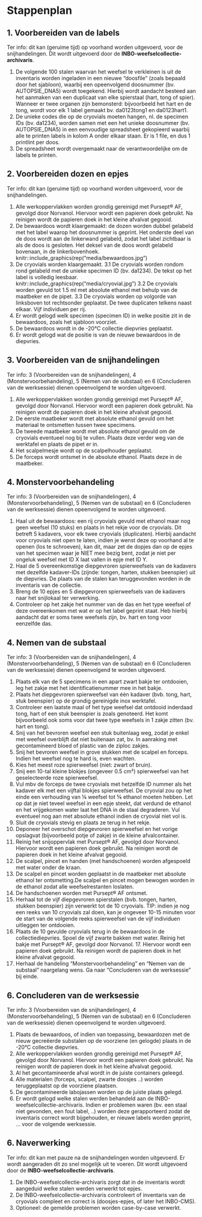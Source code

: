 # Stappenplan

## 1. Voorbereiden van de labels

Ter info: dit kan (geruime tijd) op voorhand worden uitgevoerd, voor de snijhandelingen.
Dit wordt uitgevoerd door de **INBO-weefselcollectie-archivaris**.

1.  De volgende 100 stalen waarvan het weefsel te verkleinen is uit de inventaris worden ingeladen in een nieuwe “doosfile” (zoals bepaald door het sjabloon), waarbij een opeenvolgend doosnummer (bv. AUTOPSIE_DNA5) wordt toegekend. Hierbij wordt aandacht besteed aan het aanmaken van een duplicaat van elke spierstaal (hart, tong of spier). Wanneer er twee organen zijn bemonsterd: bijvoorbeeld het hart en de tong, wordt voor elk 1 label gemaakt bv. da0123tong1 en da0123hart1.
2.  De unieke codes die op de cryovials moeten hangen, nl. de specimen IDs (bv. da1234), worden samen met een het unieke doosnummer (bv. AUTOPSIE_DNA5) in een eenvoudige spreadsheet gekopieerd waarbij alle te printen labels in kolom A onder elkaar staan. Er is 1 file, en dus 1 printlint per doos.
3.  De spreadsheet wordt overgemaakt naar de verantwoordelijke om de labels te printen.

## 2. Voorbereiden dozen en epjes

Ter info: dit kan (geruime tijd) op voorhand worden uitgevoerd, voor de snijhandelingen.

1.  Alle werkoppervlakken worden grondig gereinigd met Pursept® AF, gevolgd door Norvanol. Hiervoor wordt een papieren doek gebruikt. Na reinigen wordt de papieren doek in het kleine afvalvat gegooid.
2.  De bewaardoos wordt klaargemaakt: de dozen worden dubbel gelabeld met het label waarop het doosnummer is geprint. Het onderste deel van de doos wordt aan de linkerwand gelabeld, zodat het label zichtbaar is als de doos is gesloten. Het deksel van de doos wordt gelabeld bovenaan, in de linkerbovenhoek. knitr::include_graphics(rep("media/bewaardoos.jpg")
3.  De cryovials worden klaargemaakt. 3.1 De cryovials worden rondom rond gelabeld met de unieke specimen ID (bv. da1234). De tekst op het label is volledig leesbaar. knitr::include_graphics(rep("media/cryovial.jpg") 3.2 De cryovials worden gevuld tot 1.5 ml met absolute ethanol met behulp van de maatbeker en de pipet. 3.3 De cryovials worden op volgorde van linksboven tot rechtsonder geplaatst. De twee duplicaten telkens naast elkaar. Vijf individuen per rij.
4.  Er wordt gelogd welk specimen (specimen ID) in welke positie zit in de bewaardoos, zoals het sjabloon voorziet.
5.  De bewaardoos wordt in de -20°C collectie diepvries geplaatst.
6.  Er wordt gelogd wat de positie is van de nieuwe bewaardoos in de diepvries.

## 3. Voorbereiden van de snijhandelingen

Ter info: 3 (Voorbereiden van de snijhandelingen), 4 (Monstervoorbehandeling), 5 (Nemen van de substaal) en 6 (Concluderen van de werksessie) dienen opeenvolgend te worden uitgevoerd.

1.  Alle werkoppervlakken worden grondig gereinigd met Pursept® AF, gevolgd door Norvanol. Hiervoor wordt een papieren doek gebruikt. Na reinigen wordt de papieren doek in het kleine afvalvat gegooid.
2.  De eerste maatbeker wordt met absolute ethanol gevuld om het materiaal te ontsmetten tussen twee specimens.
3.  De tweede maatbeker wordt met absolute ethanol gevuld om de cryovials eventueel nog bij te vullen. Plaats deze verder weg van de werktafel en plaats de pipet er in.
4.  Het scalpelmesje wordt op de scalpelhouder geplaatst.
5.  De forceps wordt ontsmet in de absolute ethanol. Plaats deze in de maatbeker.

## 4. Monstervoorbehandeling

Ter info: 3 (Voorbereiden van de snijhandelingen), 4 (Monstervoorbehandeling), 5 (Nemen van de substaal) en 6 (Concluderen van de werksessie) dienen opeenvolgend te worden uitgevoerd.

1.  Haal uit de bewaardoos: een rij cryovials gevuld met ethanol maar nog geen weefsel (10 stuks) en plaats in het rekje voor de cryovials. Dit betreft 5 kadavers, voor elk twee cryovials (duplicaten). Hierbij aandacht voor cryovials niet open te laten, indien je wenst deze op voorhand al te openen (los te schroeven), kan dit, maar zet de dopjes dan op de epjes van het specimen waar je NIET mee bezig bent, zodat je niet per ongeluk weefsel met ID X laat vallen in epje met ID Y.
2.  Haal de 5 overeenkomstige diepgevroren spierweefsels van de kadavers met dezelfde kadaver-IDs (zijnde: tongen, harten, stukken beenspier) uit de diepvries. De plaats van de stalen kan teruggevonden worden in de inventaris van de collectie.
3.  Breng de 10 epjes en 5 diepgevroren spierweefsels van de kadavers naar het snijlokaal ter verwerking.
4.  Controleer op het zakje het nummer van de das en het type weefsel of deze overeenkomen met wat er op het label geprint staat. Heb hierbij aandacht dat er soms twee weefsels zijn, bv. hart en tong voor eenzelfde das.

## 4. Nemen van de substaal

Ter info: 3 (Voorbereiden van de snijhandelingen), 4 (Monstervoorbehandeling), 5 (Nemen van de substaal) en 6 (Concluderen van de werksessie) dienen opeenvolgend te worden uitgevoerd.

1.  Plaats elk van de 5 specimens in een apart zwart bakje ter ontdooien, leg het zakje met het identificatienummer mee in het bakje.
2.  Plaats het diepgevroren spierweefsel van één kadaver (bvb. tong, hart, stuk beenspier) op de grondig gereinigde inox werktafel.
3.  Controleer een laatste maal of het type weefsel dat ontdooid inderdaad tong, hart of een stuk beenspier is zoals genoteerd. Het komt bijvoorbeeld ook soms voor dat twee type weefsels in 1 zakje zitten (bv. hart en tong).
4.  Snij van het bevroren weefsel een stuk buitenlaag weg, zodat je enkel met weefsel overblijft dat niet buitenaan zat, bv. In aanraking met gecontamineerd bloed of plastic van de ziploc zakjes.
5.  Snij het bevroren weefsel in grove stukken met de scalpel en forceps. Indien het weefsel nog te hard is, even wachten.
6.  Kies het meest roze spierweefsel (niet: zwart of bruin).
7.  Snij een 10-tal kleine blokjes (ongeveer 0.5 cm²) spierweefsel van het geselecteerde roze spierweefsel.
8.  Vul mbv de forceps de twee cryovials met hetzelfde ID nummer als het kadaver elk met een vijftal blokjes spierweefsel. De cryovial zou op het einde een verhouding van ⅙ weefsel tot ⅚ ethanol moeten hebben. Let op dat je niet teveel weefsel in een epje steekt, dat verdund de ethanol en het vrijgekomen water laat het DNA in de staal degraderen. Vul eventueel nog aan met absolute ethanol indien de cryovial niet vol is.
9.  Sluit de cryovials stevig en plaats ze terug in het rekje.
10. Deponeer het overschot diepgevroren spierweefsel en het vorige opslagvat (bijvoorbeeld potje of zakje) in de kleine afvalcontainer.
11. Reinig het snijoppervlak met Pursept® AF, gevolgd door Norvanol. Hiervoor wordt een papieren doek gebruikt. Na reinigen wordt de papieren doek in het kleine afvalvat gegooid.
12. De scalpel, pincet en handen (met handschoenen) worden afgespoeld met water onder de kraan.
13. De scalpel en pincet worden geplaatst in de maatbeker met absolute ethanol ter ontsmetting.De scalpel en pincet mogen bewogen worden in de ethanol zodat alle weefselrestanten loslaten.
14. De handschoenen worden met Pursept® AF ontsmet.
15. Herhaal tot de vijf diepgevroren spierstalen (bvb. tongen, harten, stukken beenspier) zijn verwerkt tot de 10 cryovials. TIP: indien je nog een reeks van 10 cryovials zal doen, kan je ongeveer 10-15 minuten voor de start van de volgende reeks spierweefsel van de vijf individuen uitleggen ter ontdooien.
16. Plaats de 10 gevulde cryovials terug in de bewaardoos in de collectiediepvries. Spoel de vijf zwarte bakken met water. Reinig het bakje met Pursept® AF, gevolgd door Norvanol. 17. Hiervoor wordt een papieren doek gebruikt. Na reinigen wordt de papieren doek in het kleine afvalvat gegooid.
17. Herhaal de handeling “Monstervoorbehandeling” en “Nemen van de substaal” naargelang wens. Ga naar “Concluderen van de werksessie” bij einde.

## 6. Concluderen van de werksessie

Ter info: 3 (Voorbereiden van de snijhandelingen), 4 (Monstervoorbehandeling), 5 (Nemen van de substaal) en 6 (Concluderen van de werksessie) dienen opeenvolgend te worden uitgevoerd.

1.  Plaats de bewaardoos, of indien van toepassing, bewaardozen met de nieuw gecreëerde substalen op de voorziene (en gelogde) plaats in de -20°C collectie diepvries.
2.  Alle werkoppervlakken worden grondig gereinigd met Pursept® AF, gevolgd door Norvanol. Hiervoor wordt een papieren doek gebruikt. Na reinigen wordt de papieren doek in het kleine afvalvat gegooid.
3.  Al het gecontamineerde afval wordt in de juiste containers geleegd.
4.  Alle materialen (forceps, scalpel, zwarte doosjes ..) worden teruggeplaatst op de voorziene plaatsen.
5.  De gecontamineerde labojassen worden op de juiste plaats gelegd.
6.  Er wordt gelogd welke stalen werden behandeld aan de INBO-weefselcollectie-archivaris. Indien er problemen waren (bv. een staal niet gevonden, een fout label, ..) worden deze gerapporteerd zodat de inventaris correct wordt bijgehouden, er nieuwe labels worden geprint, … voor de volgende werksessie.

## 6. Naverwerking

Ter info: dit kan met pauze na de snijhandelingen worden uitgevoerd.
Er wordt aangeraden dit zo snel mogelijk uit te voeren.
Dit wordt uitgevoerd door de **INBO-weefselcollectie-archivaris**.

1.  De INBO-weefselcollectie-archivaris zorgt dat in de inventaris wordt aangeduid welke stalen werden verwerkt tot epjes.
2.  De INBO-weefselcollectie-archivaris controleert of inventaris van de cryovials compleet en correct is (doosjes-epjes, of later het INBO-CMS).
3.  Optioneel: de gemelde problemen worden case-by-case verwerkt.

```{=html}
<!--
Stap voor stap uitgeschreven tekst (inclusief aspecten van kwaliteitsbewaking
die eventueel in aparte protocollen staan uitgelegd).
Best ook om visuele hulpmiddelen zoals foto's en diagrammen te gebruiken.
-->
```

